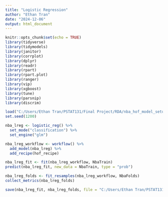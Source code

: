 ---
title: "Logistic Regression"
author: "Ethan Tran"
date: "2024-12-06"
output: html_document
---

```{r setup, include=FALSE}
knitr::opts_chunk$set(echo = TRUE)
library(tidyverse)
library(tidymodels)
library(janitor)
library(corrplot)
library(dplyr)
library(readr)
library(rpart)
library(rpart.plot)
library(ranger)
library(vip)
library(xgboost)
library(tune)
library(parsnip)
library(discrim)
```

```{r}
load("C:/Users/Ethan Tran/PSTAT131/Final Project/RDA/nba_hof_model_setup.rda")
set.seed(1200)
```

```{r}
nba_lreg <- logistic_reg() %>%
  set_mode("classification") %>%
  set_engine("glm")
```

```{r}
nba_lreg_workflow <- workflow() %>%
  add_model(nba_lreg) %>%
  add_recipe(hof_recipe)
```

```{r}
nba_lreg_fit <- fit(nba_lreg_workflow, NbaTrain)
predict(nba_lreg_fit, new_data = NbaTrain, type = "prob")
```

```{r}
nba_lreg_folds <- fit_resamples(nba_lreg_workflow, NbaFolds)
collect_metrics(nba_lreg_folds)
```

```{r}
save(nba_lreg_fit, nba_lreg_folds, file = "C:/Users/Ethan Tran/PSTAT131/Final Project/RDA/nba_lreg_model.rda")
```













